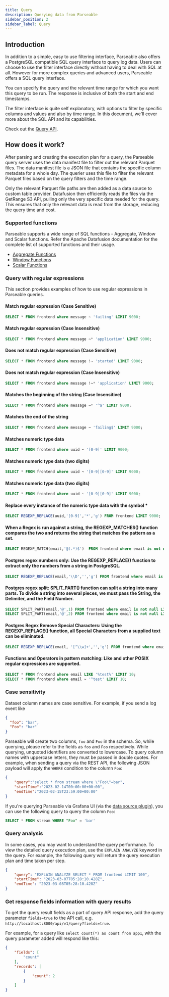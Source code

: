 ```yaml
---
title: Query
description: Querying data from Parseable
sidebar_position: 2
sidebar_label: Query
---
```


## Introduction

In addition to a simple, easy to use filtering interface, Parseable also offers a PostgreSQL compatible SQL query interface to query log data. Users can choose to use the filter interface directly without having to deal with SQL at all. However for more complex queries and advanced users, Parseable offers a SQL query interface.

You can specify the query and the relevant time range for which you want this query to be run. The response is inclusive of both the start and end timestamps.

The filter interface is quite self explanatory, with options to filter by specific columns and values and also by time range. In this document, we'll cover more about the SQL API and its capabilities.

Check out the [Query API](https://www.parseable.com/docs/api-reference/apireference/post_%2Fapi%2Fv1%2Fquery). 

## How does it work?

After parsing and creating the execution plan for a query, the Parseable query server uses the data manifest file to filter out the relevant Parquet files. The data manifest file is a JSON file that contains the specific column metadata for a whole day. The querier uses this file to filter the relevant Parquet files based on the query filters and the time range.

Only the relevant Parquet file paths are then added as a data source to custom table provider. Datafusion then efficiently reads the files via the GetRange S3 API, pulling only the very specific data needed for the query. This ensures that only the relevant data is read from the storage, reducing the query time and cost.

### Supported functions

Parseable supports a wide range of SQL functions - Aggregate, Window and Scalar functions. Refer the Apache Datafusion documentation for the complete list of supported functions and their usage.

- [Aggregate Functions](https://datafusion.apache.org/user-guide/sql/aggregate_functions.html)
- [Window Functions](https://datafusion.apache.org/user-guide/sql/window_functions.html)
- [Scalar Functions](https://datafusion.apache.org/user-guide/sql/scalar_functions.html)

### Query with regular expressions

This section provides examples of how to use regular expressions in Parseable queries.

#### Match regular expression (Case Sensitive)

```sql
SELECT * FROM frontend where message ~ 'failing' LIMIT 9000;
```

#### Match regular expression (Case Insensitive)

```sql
SELECT * FROM frontend where message ~* 'application' LIMIT 9000;
```

#### Does not match regular expression (Case Sensitive)

```sql
SELECT * FROM frontend where message !~ 'started' LIMIT 9000;
```

#### Does not match regular expression (Case Insensitive)

```sql
SELECT * FROM frontend where message !~* 'application' LIMIT 9000;
```

#### Matches the beginning of the string (Case Insensitive)

```sql
SELECT * FROM frontend where message ~* '^a' LIMIT 9000;
```

#### Matches the end of the string

```sql
SELECT * FROM frontend where message ~ 'failing$' LIMIT 9000;
```

#### Matches numeric type data

```sql
SELECT * FROM frontend where uuid ~ '[0-9]' LIMIT 9000;
```

#### Matches numeric type data (two digits)

```sql
SELECT * FROM frontend where uuid ~ '[0-9][0-9]' LIMIT 9000;
```

#### Matches numeric type data (two digits)

```sql
SELECT * FROM frontend where uuid ~ '[0-9][0-9]' LIMIT 9000;
```

#### Replace every instance of the numeric type data with the symbol *

```sql
SELECT REGEXP_REPLACE(uuid,'[0-9]','*','g') FROM frontend LIMIT 9000;
```

#### When a Regex is run against a string, the REGEXP_MATCHES() function compares the two and returns the string that matches the pattern as a set.

```sql
SELECT REGEXP_MATCH(email,'@(.*)$')  FROM frontend where email is not null LIMIT 10;
```

#### Postgres regex numbers only: Use the REGEXP_REPLACE() function to extract only the numbers from a string in PostgreSQL.

```sql
SELECT REGEXP_REPLACE(email,'\\D','','g') FROM frontend where email is not null LIMIT 10;
```

#### Postgres regex split: SPLIT_PART() function can split a string into many parts. To divide a string into several pieces, we must pass the String, the Delimiter, and the Field Number.

```sql
SELECT SPLIT_PART(email,'@',1) FROM frontend where email is not null LIMIT 10 -- return before @ from email;
SELECT SPLIT_PART(email,'@',2) FROM frontend where email is not null LIMIT 10 -- return after @ from email;
```

#### Postgres Regex Remove Special Characters: Using the REGEXP_REPLACE() function, all Special Characters from a supplied text can be eliminated.

```sql
SELECT REGEXP_REPLACE(email, '[^\\w]+','','g') FROM frontend where email is not null LIMIT 10;
```

#### Functions and Operators in pattern matching: Like and other POSIX regular expressions are supported.

```sql
SELECT * FROM frontend where email LIKE '%test%' LIMIT 10;
SELECT * FROM frontend where email ~ '^test' LIMIT 10;
```

### Case sensitivity

Dataset column names are case sensitive. For example, if you send a log event like

```json
{
  "foo": "bar",
  "Foo": "bar"
}
```

Parseable will create two columns, `foo` and `Foo` in the schema. So, while querying, please refer to the fields as `foo` and `Foo` respectively. While querying, unquoted identifiers are converted to lowercase. To query column names with uppercase letters, they must be passed in double quotes. For example, when sending a query via the REST API, the following JSON payload will apply the `WHERE` condition to the column `Foo`:

```json
{
    "query":"select * from stream where \"Foo\"=bar",
    "startTime":"2023-02-14T00:00:00+00:00",
    "endTime":"2023-02-15T23:59:00+00:00"
}
```

If you're querying Parseable via Grafana UI (via the [data source plugin](https://github.com/parseablehq/parseable-datasource)), you can use the following query to query the column `Foo`:

```sql
SELECT * FROM stream WHERE "Foo" = 'bar'
```


### Query analysis

In some cases, you may want to understand the query performance. To view the detailed query execution plan, use the `EXPLAIN ANALYZE` keyword in the query. For example, the following query will return the query execution plan and time taken per step.

```json
{
	"query": "EXPLAIN ANALYZE SELECT * FROM frontend LIMIT 100",
	"startTime": "2023-03-07T05:28:10.428Z",
	"endTime": "2023-03-08T05:28:10.428Z"
}
```


### Get response fields information with query results

To get the query result fields as a part of query API response, add the query parameter `fields=true` to the API call, e.g. `http://localhost:8000/api/v1/query?fields=true`.

For example, for a query like `select count(*) as count from app1`, with the query parameter added will respond like this:

```json
{
    "fields": [
        "count"
    ],
    "records": [
        {
            "count": 2
        }
    ]
}
```